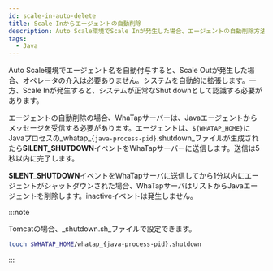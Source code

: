 ```yaml
---
id: scale-in-auto-delete
title: Scale Inからエージェントの自動削除
description: Auto Scale環境でScale Inが発生した場合、エージェントの自動削除方法を提供します。
tags:
  - Java
---
```


Auto Scale環境でエージェント名を自動付与すると、Scale Outが発生した場合、オペレータの介入は必要ありません。システムを自動的に拡張します。一方、Scale Inが発生すると、システムが正常なShut downとして認識する必要があります。

エージェントの自動削除の場合、WhaTapサーバーは、Javaエージェントからメッセージを受信する必要があります。エージェントは、`${WHATAP_HOME}`にJavaプロセスの_whatap\_`{java-process-pid}`.shutdown_ファイルが生成されたら**SILENT_SHUTDOWN**イベントをWhaTapサーバーに送信します。送信は5秒以内に完了します。

**SILENT_SHUTDOWN**イベントをWhaTapサーバに送信してから1分以内にエージェントがシャットダウンされた場合、WhaTapサーバはリストからJavaエージェントを削除します。inactiveイベントは発生しません。

:::note

Tomcatの場合、_shutdown.sh_ファイルで設定できます。

```bash title=$TOMCAT_HOME/bin/shutdown.sh
touch $WHATAP_HOME/whatap_{java-process-pid}.shutdown
```

:::

<!-- 관련 https://desk.channel.io/#/channels/6280/user_chats/63bfcb1a3962bededb99 -->
